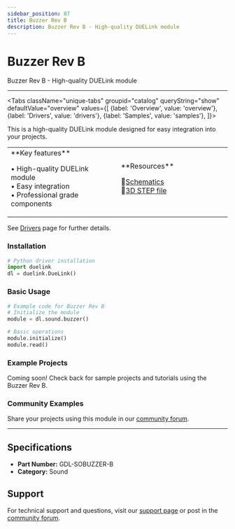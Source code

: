 ```yaml
---
sidebar_position: 87
title: Buzzer Rev B
description: Buzzer Rev B - High-quality DUELink module
---
```



# Buzzer Rev B

<ProductImageSelector 
  partNumber="sobuzzer-b"
  productName="Buzzer Rev B"
/>

Buzzer Rev B - High-quality DUELink module

---

<Tabs className="unique-tabs" groupid="catalog" queryString="show" defaultValue="overview"
  values={[
    {label: 'Overview', value: 'overview'},
    {label: 'Drivers', value: 'drivers'},
    {label: 'Samples', value: 'samples'},
  ]}>

<TabItem value="overview">

This is a high-quality DUELink module designed for easy integration into your projects.

<table><td width='50%'>
**Key features**

• High-quality DUELink module<br/>
• Easy integration<br/>
• Professional grade components<br/>

</td><td width='50%'>
**Resources**
 
📄[Schematics](/sch/sobuzzer-b.pdf)<br/>
🔩[3D STEP file](/3d/sobuzzer-b.step)<br/>

</td></table>

</TabItem>

<TabItem value="drivers">

See [Drivers](../../engine/drivers) page for further details.

### Installation

```python
# Python driver installation
import duelink
dl = duelink.DueLink()
```

### Basic Usage

```python
# Example code for Buzzer Rev B
# Initialize the module
module = dl.sound.buzzer()

# Basic operations
module.initialize()
module.read()
```

</TabItem>

<TabItem value="samples">

### Example Projects

Coming soon! Check back for sample projects and tutorials using the Buzzer Rev B.

### Community Examples

Share your projects using this module in our [community forum](https://forums.ghielectronics.com).

</TabItem>

</Tabs>

---

## Specifications

- **Part Number:** GDL-SOBUZZER-B
- **Category:** Sound

## Support

For technical support and questions, visit our [support page](../../support) or post in the [community forum](https://forums.ghielectronics.com).
